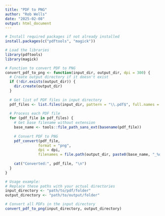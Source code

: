 ```yaml
---
title: "PDF to PNG"
author: "Rob Wells"
date: "2025-02-08"
output: html_document
---
```

```r
# Install required packages if not already installed
install.packages(c("pdftools", "magick"))

# Load the libraries
library(pdftools)
library(magick)

# Function to convert PDF to PNG
convert_pdf_to_png <- function(input_dir, output_dir, dpi = 300) {
  # Create output directory if it doesn't exist
  if (!dir.exists(output_dir)) {
    dir.create(output_dir)
  }
  
  # Get list of PDF files in input directory
  pdf_files <- list.files(input_dir, pattern = "\\.pdf$", full.names = TRUE)
  
  # Process each PDF file
  for (pdf_file in pdf_files) {
    # Get base filename without extension
    base_name <- tools::file_path_sans_ext(basename(pdf_file))
    
    # Convert PDF to PNG
    pdf_convert(pdf_file,
               format = "png",
               dpi = dpi,
               filenames = file.path(output_dir, paste0(base_name, "_%d.png")))
    
    cat("Converted:", pdf_file, "\n")
  }
}

# Usage example:
# Replace these paths with your actual directories
input_directory <- "path/to/pdf/folder"
output_directory <- "path/to/output/folder"

# Convert all PDFs in the input directory
convert_pdf_to_png(input_directory, output_directory)
```